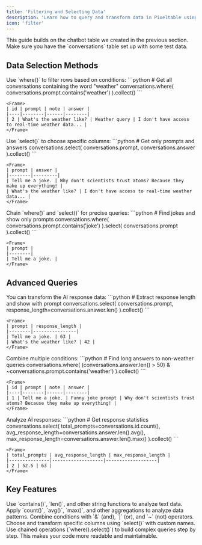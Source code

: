 ```yaml
---
title: 'Filtering and Selecting Data'
description: 'Learn how to query and transform data in Pixeltable using where() and select()'
icon: 'filter'
---
```


<Note>
This guide builds on the chatbot table we created in the previous section. Make sure you have the `conversations` table set up with some test data.
</Note>

## Data Selection Methods

<Tabs>
  <Tab title="Filtering Rows">
    Use `where()` to filter rows based on conditions:
    ```python
    # Get all conversations containing the word "weather"
    conversations.where(
        conversations.prompt.contains('weather')
    ).collect()
    ```
    
    <Frame>
    | id | prompt | note | answer |
    |----|--------|------|--------|
    | 2 | What's the weather like? | Weather query | I don't have access to real-time weather data... |
    </Frame>
  </Tab>

  <Tab title="Selecting Columns">
    Use `select()` to choose specific columns:
    ```python
    # Get only prompts and answers
    conversations.select(
        conversations.prompt, 
        conversations.answer
    ).collect()
    ```

    <Frame>
    | prompt | answer |
    |--------|---------|
    | Tell me a joke. | Why don't scientists trust atoms? Because they make up everything! |
    | What's the weather like? | I don't have access to real-time weather data... |
    </Frame>
  </Tab>

  <Tab title="Combining Methods">
    Chain `where()` and `select()` for precise queries:
    ```python
    # Find jokes and show only prompts
    conversations.where(
        conversations.prompt.contains('joke')
    ).select(
        conversations.prompt
    ).collect()
    ```

    <Frame>
    | prompt |
    |--------|
    | Tell me a joke. |
    </Frame>
  </Tab>
</Tabs>

## Advanced Queries

<AccordionGroup>
  <Accordion title="Transform Response Data" icon="wand-magic-sparkles">
    You can transform the AI response data:
    ```python
    # Extract response length and show with prompt
    conversations.select(
        conversations.prompt,
        response_length=conversations.answer.len()
    ).collect()
    ```

    <Frame>
    | prompt | response_length |
    |--------|----------------|
    | Tell me a joke. | 63 |
    | What's the weather like? | 42 |
    </Frame>
  </Accordion>

  <Accordion title="Complex Filtering" icon="filter">
    Combine multiple conditions:
    ```python
    # Find long answers to non-weather queries
    conversations.where(
        (conversations.answer.len() > 50) &
        ~conversations.prompt.contains('weather')
    ).collect()
    ```

    <Frame>
    | id | prompt | note | answer |
    |----|--------|------|--------|
    | 1 | Tell me a joke. | Funny joke prompt | Why don't scientists trust atoms? Because they make up everything! |
    </Frame>
  </Accordion>

  <Accordion title="Response Analysis" icon="magnifying-glass-chart">
    Analyze AI responses:
    ```python
    # Get response statistics
    conversations.select(
        total_prompts=conversations.id.count(),
        avg_response_length=conversations.answer.len().avg(),
        max_response_length=conversations.answer.len().max()
    ).collect()
    ```

    <Frame>
    | total_prompts | avg_response_length | max_response_length |
    |---------------|-------------------|-------------------|
    | 2 | 52.5 | 63 |
    </Frame>
  </Accordion>
</AccordionGroup>

## Key Features

<CardGroup cols={2}>
  <Card title="Text Operations" icon="text-size">
    Use `contains()`, `len()`, and other string functions to analyze text data.
  </Card>
  <Card title="Aggregations" icon="chart-simple">
    Apply `count()`, `avg()`, `max()`, and other aggregations to analyze data patterns.
  </Card>
  <Card title="Boolean Logic" icon="code-compare">
    Combine conditions with `&` (and), `|` (or), and `~` (not) operators.
  </Card>
  <Card title="Column Selection" icon="table-columns">
    Choose and transform specific columns using `select()` with custom names.
  </Card>
</CardGroup>

<Tip>
Use chained operations (`where().select()`) to build complex queries step by step. This makes your code more readable and maintainable.
</Tip>